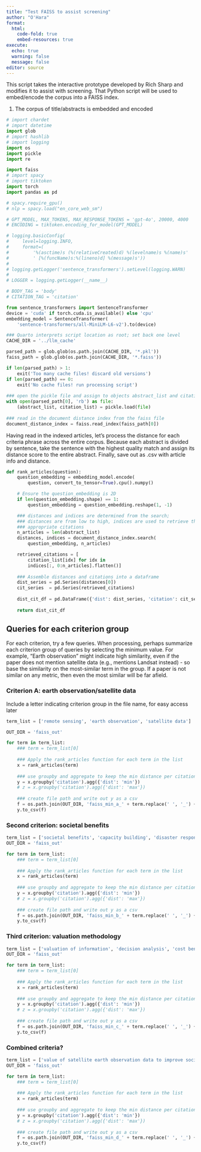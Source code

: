 ```yaml
---
title: "Test FAISS to assist screening"
author: "O'Hara"
format: 
  html:
    code-fold: true
    embed-resources: true
execute:
  echo: true
  warning: false
  message: false
editor: source
---
```


This script takes the interactive prototype developed by Rich Sharp and modifies it to assist with screening.  That Python script will be used to embed/encode the corpus into a FAISS index.

1. The corpus of title/abstracts is embedded and encoded
```python
# import chardet
# import datetime
import glob
# import hashlib
# import logging
import os
import pickle
import re

import faiss
# import spacy
# import tiktoken
import torch
import pandas as pd
```

```python
# spacy.require_gpu()
# nlp = spacy.load("en_core_web_sm")

# GPT_MODEL, MAX_TOKENS, MAX_RESPONSE_TOKENS = 'gpt-4o', 20000, 4000
# ENCODING = tiktoken.encoding_for_model(GPT_MODEL)

```


```python

# logging.basicConfig(
#     level=logging.INFO,
#     format=(
#         '%(asctime)s (%(relativeCreated)d) %(levelname)s %(name)s'
#         ' [%(funcName)s:%(lineno)d] %(message)s'))
#         
# logging.getLogger('sentence_transformers').setLevel(logging.WARN)
# 
# LOGGER = logging.getLogger(__name__)

# BODY_TAG = 'body'
# CITATION_TAG = 'citation'

from sentence_transformers import SentenceTransformer
device = 'cuda' if torch.cuda.is_available() else 'cpu'
embedding_model = SentenceTransformer(
    'sentence-transformers/all-MiniLM-L6-v2').to(device)

### Quarto interprets script location as root; set back one level
CACHE_DIR = '../llm_cache'

parsed_path = glob.glob(os.path.join(CACHE_DIR, '*.pkl'))
faiss_path = glob.glob(os.path.join(CACHE_DIR, '*.faiss'))

if len(parsed_path) > 1:
    exit('Too many cache files! discard old versions')
if len(parsed_path) == 0:
    exit('No cache files! run processing script')
    
### open the pickle file and assign to objects abstract_list and citation_list
with open(parsed_path[0], 'rb') as file:
    (abstract_list, citation_list) = pickle.load(file)
    
### read in the document distance index from the faiss file
document_distance_index = faiss.read_index(faiss_path[0])

```

Having read in the indexed articles, let's process the distance for each criteria phrase across the entire corpus.  Because each abstract is divided by sentence, take the sentence with the highest quality match and assign its distance score to the entire abstract.  Finally, save out as .csv with article info and distance.


```python
def rank_articles(question):
    question_embedding = embedding_model.encode(
        question, convert_to_tensor=True).cpu().numpy()

    # Ensure the question_embedding is 2D
    if len(question_embedding.shape) == 1:
        question_embedding = question_embedding.reshape(1, -1)

    ### distances and indices are determined from the search;
    ### distances are from low to high, indices are used to retrieve the 
    ### appropriate citations
    n_articles = len(abstract_list)
    distances, indices = document_distance_index.search(
        question_embedding, n_articles)

    retrieved_citations = [
        citation_list[idx] for idx in
        indices[:, 0:n_articles].flatten()]
        
    ### Assemble distances and citations into a dataframe
    dist_series = pd.Series(distances[0])
    cit_series  = pd.Series(retrieved_citations)
    
    dist_cit_df = pd.DataFrame({'dist': dist_series, 'citation': cit_series})
    
    return dist_cit_df
```

## Queries for each criterion group

For each criterion, try a few queries.  When processing, perhaps summarize each criterion group of queries by selecting the minimum value.  For example, "Earth observation" might indicate high similarity, even if the paper does not mention satellite data (e.g., mentions Landsat instead) - so base the similarity on the most-similar term in the group.  If a paper is not similar on any metric, then even the most similar will be far afield.

### Criterion A: earth observation/satellite data

Include a letter indicating criterion group in the file name, for easy access later

```python
term_list = ['remote sensing', 'earth observation', 'satellite data']

OUT_DIR = 'faiss_out'

for term in term_list:
    ### term = term_list[0]
    
    ### Apply the rank_articles function for each term in the list
    x = rank_articles(term)
    
    ### use groupby and aggregate to keep the min distance per citation
    y = x.groupby('citation').agg({'dist': 'min'})
    # z = x.groupby('citation').agg({'dist': 'max'})
    
    ### create file path and write out y as a csv
    f = os.path.join(OUT_DIR, 'faiss_min_a_' + term.replace(' ', '_') + '.csv')
    y.to_csv(f)

```

### Second criterion: societal benefits

```python
term_list = ['societal benefits', 'capacity building', 'disaster response', 'water resources', 'agriculture', 'climate resilience', 'health and air quality', 'ecological conservation', 'wildland fires']
OUT_DIR = 'faiss_out'

for term in term_list:
    ### term = term_list[0]
    
    ### Apply the rank_articles function for each term in the list
    x = rank_articles(term)
    
    ### use groupby and aggregate to keep the min distance per citation
    y = x.groupby('citation').agg({'dist': 'min'})
    # z = x.groupby('citation').agg({'dist': 'max'})
    
    ### create file path and write out y as a csv
    f = os.path.join(OUT_DIR, 'faiss_min_b_' + term.replace(' ', '_') + '.csv')
    y.to_csv(f)

```

### Third criterion: valuation methodology

```python
term_list = ['valuation of information', 'decision analysis', 'cost benefit analysis']
OUT_DIR = 'faiss_out'

for term in term_list:
    ### term = term_list[0]
    
    ### Apply the rank_articles function for each term in the list
    x = rank_articles(term)
    
    ### use groupby and aggregate to keep the min distance per citation
    y = x.groupby('citation').agg({'dist': 'min'})
    # z = x.groupby('citation').agg({'dist': 'max'})
    
    ### create file path and write out y as a csv
    f = os.path.join(OUT_DIR, 'faiss_min_c_' + term.replace(' ', '_') + '.csv')
    y.to_csv(f)

```

### Combined criteria?

```python
term_list = ['value of satellite earth observation data to improve societal benefits']
OUT_DIR = 'faiss_out'

for term in term_list:
    ### term = term_list[0]
    
    ### Apply the rank_articles function for each term in the list
    x = rank_articles(term)
    
    ### use groupby and aggregate to keep the min distance per citation
    y = x.groupby('citation').agg({'dist': 'min'})
    # z = x.groupby('citation').agg({'dist': 'max'})
    
    ### create file path and write out y as a csv
    f = os.path.join(OUT_DIR, 'faiss_min_d_' + term.replace(' ', '_') + '.csv')
    y.to_csv(f)

```

